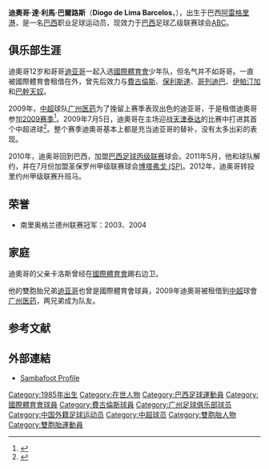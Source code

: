 {{noteTA
|G1=足球
|1=zh-hans:费古埃伦斯; zh-hk:費古倫斯;
|2=zh-hans:国际; zh-hk:國際體育會;
|3=zh-hans:伯拉根森; zh-hk:巴幹天奴;
}}

{{Football player infobox 
| playername = 迪奥哥
| image = 
| fullname = Diogo de Lima Barcelos
| height = {{height|m=1.72}}
| dateofbirth = {{Birth date and age|1985|4|5|mf=y}} 
| cityofbirth = [[愉港|愉港]] 
| countryofbirth = {{BRA}} 
| currentclub  = [[ABC足球俱乐部|ABC]]
| clubnumber = 
| position = [[中場|進攻中場]]
| youthyears = 2001-2002
| youthclubs = [[國際體育會|國際體育會]]
| years = 2003<br>2004<br>2005<br>2006<br>2006<br>2007-2008<br>2008<br>2008<br>2009<br>2010-2011<br>2011<br>2012<br>2012<br>2013-
| clubs = [[國際體育會|國際體育會]] <br> [[國際體育會|國際體育會]] <br> [[費古倫斯|費古倫斯]] (借用) <br> [[國際體育會|國際體育會]] <br> [[保利斯達足球會|保利斯達]] (借用)<br>[[科里蒂巴足球俱乐部|哥列迪巴]]<br>[[伊帕汀加體育會|伊帕汀加]] (借用)<br>[[布拉甘蒂诺竞技俱乐部|巴幹天奴]] (借用)<br>[[廣州醫藥|廣州醫藥]]<br>{{tsl|en|Sociedade Esportiva e Recreativa Caxias do Sul||卡希亚斯}}<br>[[保地花高SP足球會|博塔弗戈 (SP)]]<br>{{tsl|en|Bonsucesso Futebol Clube||邦苏塞索}}<br>[[累西腓竞技俱乐部|累西腓竞技]]<br>[[ABC足球俱乐部|ABC]]
| caps(goals) = 2 (0) <br> 7 (1) <br> - (-) <br> 0 (0) <br> - (-) <br> <br> <br> <br> 18 (2)
}}

'''迪奧哥·達·利馬·巴爾路斯'''（'''Diogo de Lima Barcelos'''，{{bd|1985年|4月5日|||D}}），出生于巴西[[阿雷格里港|阿雷格里港]]，是一名[[巴西|巴西]]职业足球运动员，现效力于[[巴西|巴西]]足球乙级联赛球会[[ABC足球俱乐部|ABC]]。

== 俱乐部生涯 ==
迪奧哥12岁和哥哥[[迭戈·德·利马·巴塞罗斯|迪亚哥]]一起入选[[國際體育會|國際體育會]]少年队，但名气并不如哥哥。一直被國際體育會租借在外，曾先后效力与[[費古倫斯|費古倫斯]]、[[保利斯達足球會|保利斯達]]、[[科里蒂巴足球俱乐部|哥列迪巴]]、[[伊帕汀加體育會|伊帕汀加]]和[[布拉甘蒂诺竞技俱乐部|巴幹天奴]]。

2009年，[[中超|中超]]球队[[广州医药|广州医药]]为了挽留上赛季表现出色的迪亚哥，于是租借迪奧哥参加[[2009年中国足球超级联赛|2009赛季]]<ref>{{cite web| title ="兄弟"| url =http://www.ycwb.com/ePaper/xkb/html/2009-03/18/content_452295.htm| deadurl =yes| archiveurl =https://web.archive.org/web/20160307193120/http://www.ycwb.com/ePaper/xkb/html/2009-03/18/content_452295.htm| archivedate =2016-03-07}}</ref>。2009年7月5日，迪奧哥在主场迎战[[天津泰达|天津泰达]]的比赛中打进其首个中超进球<ref>{{cite web | title ="广药1比1平天津 迪奥戈先拔头筹打入加盟后首球" | url =http://sports.china.com/zh_cn/football/csl/news/11062519/20090706/15549429.html | deadurl =yes | archiveurl =https://web.archive.org/web/20090709110523/http://sports.china.com/zh_cn/football/csl/news/11062519/20090706/15549429.html | archivedate =2009-07-09 }}</ref>。整个赛季迪奧哥基本上都是充当迪亚哥的替补，没有太多出彩的表现。

2010年，迪奥哥回到巴西，加盟[[巴西足球丙级联赛|巴西足球丙级联赛]]球会{{tsl|en|Sociedade Esportiva e Recreativa Caxias do Sul||卡希亚斯}}。2011年5月，他和球队解约，并在7月份加盟圣保罗州甲级联赛球会[[保地花高SP足球會|博塔弗戈 (SP)]]。2012年，迪奥哥转投里约州甲级联赛升班马{{tsl|en|Bonsucesso Futebol Clube||邦苏塞索}}。

== 荣誉 ==
*南里奥格兰德州联赛冠军：2003、2004

== 家庭 ==
迪奧哥的父亲卡洛斯曾经在[[國際體育會|國際體育會]]踢右边卫。

他的雙胞胎兄弟[[迭戈·德·利马·巴塞罗斯|迪亚哥]]也曾是國際體育會球員，2009年迪奧哥被租借到[[中超|中超]]球會[[广州医药|广州医药]]，两兄弟成为队友。

== 参考文献 ==
{{Reflist}}

== 外部連結 ==
* [https://web.archive.org/web/20081121161001/http://www.sambafoot.com.br/jogadores/2791_Diogo.html Sambafoot Profile]

{{DEFAULTSORT:Lima Barcelos, Diogo De}}
[[Category:1985年出生|Category:1985年出生]]
[[Category:在世人物|Category:在世人物]]
[[Category:巴西足球運動員|Category:巴西足球運動員]]
[[Category:國際體育會球員|Category:國際體育會球員]]
[[Category:費古倫斯球員|Category:費古倫斯球員]]
[[Category:广州足球俱乐部球员|Category:广州足球俱乐部球员]]
[[Category:中国外籍足球运动员|Category:中国外籍足球运动员]]
[[Category:中超球员|Category:中超球员]]
[[Category:雙胞胎人物|Category:雙胞胎人物]]
[[Category:雙胞胎運動員|Category:雙胞胎運動員]]